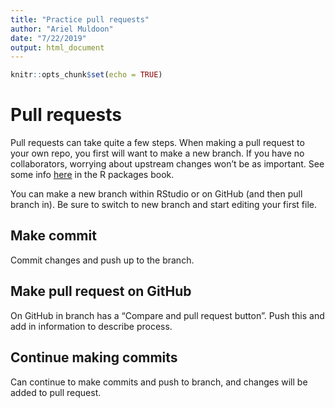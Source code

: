 ```yaml
---
title: "Practice pull requests"
author: "Ariel Muldoon"
date: "7/22/2019"
output: html_document
---
```


```r
knitr::opts_chunk$set(echo = TRUE)
```

# Pull requests
 
Pull requests can take quite a few steps.  When making a pull request to your own repo, you first will want to make a new branch.  If you have no collaborators, worrying about upstream changes won't be as important. See some info [here](http://r-pkgs.had.co.nz/git.html#git-pullreq) in the R packages book.

You can make a new branch within RStudio or on GitHub (and then pull branch in).  Be sure to switch to new branch and start editing your first file.

## Make commit

Commit changes and push up to the branch.

## Make pull request on GitHub

On GitHub in branch has a "Compare and pull request button".  Push this and add in information to describe process.  

## Continue making commits

Can continue to make commits and push to branch, and changes will be added to pull request.
